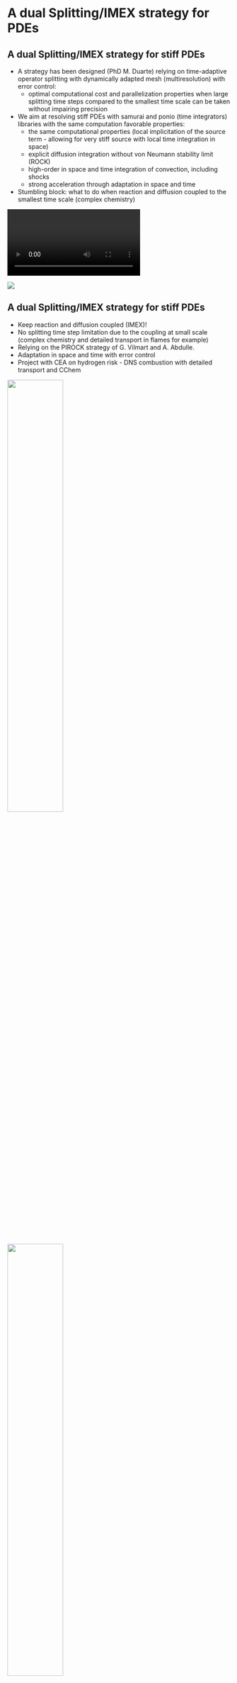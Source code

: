 # A dual Splitting/IMEX strategy for PDEs

## A dual Splitting/IMEX strategy for stiff PDEs {.fs-4}

:::{.row .fs-6}
::::{.col-7 .align-self-center}
- A strategy has been designed (PhD M. Duarte) relying on time-adaptive operator splitting with dynamically adapted mesh (multiresolution) with error control:
  - optimal computational cost and parallelization properties when large splitting time steps compared to the smallest time scale can be taken without impairing precision
- We aim at resolving stiff PDEs with samurai and ponio (time integrators) libraries with the same computation favorable properties:
  - the same computational properties (local implicitation of the source term - allowing for very stiff source with local time integration in space)
  - explicit diffusion integration without von Neumann stability limit (ROCK)
  - high-order in space and time integration of convection, including shocks
  - strong acceleration through adaptation in space and time
- Stumbling block: what to do when reaction and diffusion coupled to the smallest time scale (complex chemistry)
::::

::::{.col .align-self-center}
<div>
<video data-autoplay loop="true" src="videos/ignition_Re1000.mov" />
</div>
![](figures/splitting_time_steps.jpg)
::::
:::

## A dual Splitting/IMEX strategy for stiff PDEs {.fs-4}

:::{.row }
::::{.col-8 .align-self-center}
- Keep reaction and diffusion coupled (IMEX)!
- No splitting time step limitation due to the coupling at small scale (complex chemistry and detailed transport in flames for example)
- Relying on the PIROCK strategy of G. Vilmart and A. Abdulle.
- Adaptation in space and time with error control
- Project with CEA on hydrogen risk - DNS combustion with detailed transport and CChem
::::

::::{.col .text-center}
![](figures/hpc@maths.png){width=50%}
![](figures/logo.png){width=50%}
![](figures/logo-cea.webp){width=50%}
::::
:::

## A dual Splitting/IMEX strategy for stiff PDEs {.fs-4}

:::{.row .fs-5 }
::::{.col-6 .align-self-center}
Ignition and Combustion (Verwer & Hundsdorfer)

Specific for RKC methods and ROCK

$$
u_t = d \Delta u + \frac{R}{\alpha \delta} (1 + \alpha - u) e^{\delta( 1 - 1/u )} \quad \text{in } [0,1]\times[0,1]
$$

![](figures/combustion2d.png){width=60% fig-align="center"}
::::

::::{.col .text-center}
![](figures/combustion.svg){width=80%}
::::
:::

## A dual Splitting/IMEX strategy for stiff PDEs {.fs-4}

:::{.row .fs-5 }
::::{.col-6 .align-self-center}
Ignition and Combustion (Verwer & Hundsdorfer)

Specific for RKC methods and ROCK

$$
u_t = d \Delta u + \frac{R}{\alpha \delta} (1 + \alpha - u) e^{\delta( 1 - 1/u )} \quad \text{in } [0,1]\times[0,1]
$$

![](figures/combustion2d.png){width=60% fig-align="center"}
::::

::::{.col .text-center}
:::::{.fs-6 .fragment}
|                                     | PIROCK    | ROCK2  | ROCK4  |
|-------------------------------------|-----------|--------|--------|
| Tolerance used                      | 1e-5      | 1e-6   | 1e-5   |
| L2 norm of error                    | 1.84e-4   | 2.27e-4| 2.69e-4|
| Elapsed time (s)                    | 7.97      | 1.90   | 0.42   |
| Nb. time steps                      | 889       | 157    | 57     |
| Nb. time steps rejected             | 0         | 0      | 0      |
| Nb. function evaluation             | -         | 6367   | 1734   |
| Nb. function evaluation (diffusion) | 8304      | -      | -      |
| Nb. function evaluation (reaction)  | 360067655 | -      | -      |

between $t=0.29$ and $t=0.32$.
:::::
:::::{.fs-6 .fragment}
IMEX reasonable overhead compared to fully explicit methods (ROCK2 - ROCK4) even in this very difficult configuration

<ul class="list-unstyled text-center">
  <li class="my-1">Error control</li>
  <li class="my-1">Good BC treatment</li>
  <li class="my-1">No splitting errors</li>
</ul>

:::::
::::
:::

## A dual Splitting/IMEX strategy for stiff PDEs {.fs-4}

:::{.row .fs-6 }

::::{.col-6 .align-self-center }
Belousov-Zhabotinsky (very stiff source - 3 eq)
$$
\left\{
\begin{aligned}
\partial_t a - D_a \, \Delta a &= \frac{1}{\mu} ( -qa - ab
+
fc) \\
\partial_t b - D_b \, \Delta b &= \frac{1}{\varepsilon} (
qa
- ab + b\,(1-b)) \\
\partial_t c - D_c \, \Delta c &= b - c
\end{aligned}
\right.
$$

- Error to the reference quasi-exact solution is second order in time but not of the same origin (splitting error vs. IMEX error) - but still error control
- Larger time step can be taken with IMEX while keeping a proper solution (no disastrous splitting errors - wrong wave speed)
- When optimal large splitting time step is taken, IMEX as efficient as splitting, whereas it is advantageous for smaller time steps as well as larger time steps
- No boundary condition problems
- Same computational good properties
::::

::::{.col-6 .text-center}
![](figures/bz_b_t=0.png){width="48%"}
![](figures/bz_b_t=1.png){width="48%"}
<br>
![](figures/bz_b_t=2.png){width="48%"}
::::
:::

## A dual Splitting/IMEX strategy for stiff PDEs {.fs-4}

:::{.row .fs-6 }

::::{.col-6 .align-self-center }
Belousov-Zhabotinsky (very stiff source - 3 eq)
$$
\left\{
\begin{aligned}
\partial_t a - D_a \, \Delta a &= \frac{1}{\mu} ( -qa - ab
+
fc) \\
\partial_t b - D_b \, \Delta b &= \frac{1}{\varepsilon} (
qa
- ab + b\,(1-b)) \\
\partial_t c - D_c \, \Delta c &= b - c
\end{aligned}
\right.
$$

- Error to the reference quasi-exact solution is second order in time but not of the same origin (splitting error vs. IMEX error) - but still error control
- Larger time step can be taken with IMEX while keeping a proper solution (no disastrous splitting errors - wrong wave speed)
- When optimal large splitting time step is taken, IMEX as efficient as splitting, whereas it is advantageous for smaller time steps as well as larger time steps
- No boundary condition problems
- Same computational good properties
::::

::::{.col-6 .text-center}

| | PIROCK (tol=5e-3) | STRANG (dt=2/128) |
|------------------------------|:------------------:|:--------------------:|
|L2 norm of error (variable b) | 3.31e-2 | 1.14e-1 |
|L2 norm of error (variable c) | 2.92e-3 | 1.37e-2 |
|Elapsed time (s) | 6.91 | 6.70 |
|Nb. time steps. | 624 | 128 |

&nbsp;

| | PIROCK (tol=1e-3) | STRANG (dt=2/512) |
|------------------------------|:------------------:|:--------------------:|
|L2 norm of error (variable b) | 4.94e-3 | 1.55e-3 |
|L2 norm of error (variable c) | 4.31e-4 | 1.41e-4 |
|Elapsed time (s) | 13.33 | 17.20 |
|Nb. time steps. | 1528 | 512 |

&nbsp;

| | PIROCK (tol=1e-4) | STRANG (dt=2/16384) |
|------------------------------|:------------------:|:--------------------:|
|L2 norm of error (variable b) | 7.72e-6 | 1.81e-5 |
|L2 norm of error (variable c) | 6.97e-7 | 1.57e-6 |
|Elapsed time (s) | 165.12 | 427.81 |
|Nb. time steps. | 31728 | 16384 |

::::
:::